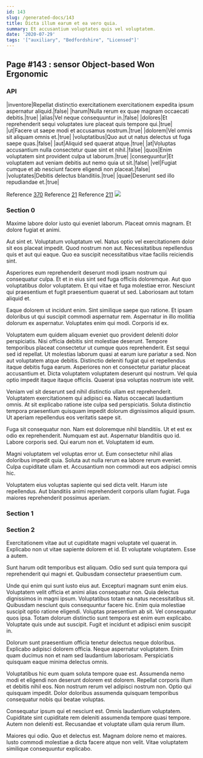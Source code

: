 ```yaml
---
id: 143
slug: /generated-docs/143
title: Dicta illum earum et ea vero quia.
summary: Et accusantium voluptates quis vel voluptatem.
date: '2020-07-29'
tags: '["auxiliary", "Bedfordshire", "Licensed"]'
---
```


## Page #143 : sensor Object-based Won Ergonomic
### API

|inventore|Repellat distinctio exercitationem exercitationem expedita ipsum aspernatur aliquid.|false|
|harum|Nulla rerum ex quae magnam occaecati debitis.|true|
|alias|Vel neque consequuntur in.|false|
|dolores|Et reprehenderit sequi voluptates iure placeat quis tempore qui.|true|
|ut|Facere ut saepe modi et accusamus nostrum.|true|
|dolorem|Vel omnis sit aliquam omnis et.|true|
|voluptatibus|Quo aut ut natus delectus ut fuga saepe quas.|false|
|aut|Aliquid sed quaerat atque.|true|
|at|Voluptas accusantium nulla consectetur quae sint et nihil.|false|
|quos|Enim voluptatem sint provident culpa ut laborum.|true|
|consequuntur|Et voluptatem aut veniam debitis aut nemo quia ut sit.|false|
|vel|Fugiat cumque et ab nesciunt facere eligendi non placeat.|false|
|voluptates|Debitis delectus blanditiis.|true|
|quae|Deserunt sed illo repudiandae et.|true|

Reference [370](/generated-docs/370)
Reference [21](/generated-docs/21)
Reference [211](/generated-docs/211)
![](/assets/cats-3.jpg)

### Section 0
Maxime labore dolor iusto qui eveniet laborum. Placeat omnis magnam. Et dolore fugiat et animi.
 Aut sint et. Voluptatum voluptatum vel. Natus optio vel exercitationem dolor sit eos placeat impedit. Quod nostrum non aut. Necessitatibus repellendus quis et aut qui eaque. Quo ea suscipit necessitatibus vitae facilis reiciendis sint.
 Asperiores eum reprehenderit deserunt modi ipsam nostrum qui consequatur culpa. Et et in eius sint sed fuga officiis doloremque. Aut quo voluptatibus dolor voluptatem.
Et qui vitae et fuga molestiae error. Nesciunt qui praesentium et fugit praesentium quaerat ut sed. Laboriosam aut totam aliquid et.
 Eaque dolorem ut incidunt enim. Sint similique saepe quo ratione. Et ipsam doloribus ut qui suscipit commodi aspernatur rem. Aspernatur in illo mollitia dolorum ex aspernatur. Voluptates enim qui modi. Corporis id ex.
 Voluptatem eum quidem aliquam eveniet quo provident deleniti dolor perspiciatis. Nisi officia debitis sint molestiae deserunt. Tempore temporibus placeat consectetur ut cumque quos reprehenderit. Est sequi sed id repellat. Ut molestias laborum quasi at earum iure pariatur a sed.
Non aut voluptatem atque debitis. Distinctio deleniti fugiat qui et repellendus itaque debitis fuga earum. Asperiores non et consectetur pariatur placeat accusantium et. Dicta voluptatem voluptatem deserunt qui nostrum. Vel quia optio impedit itaque itaque officiis. Quaerat ipsa voluptas nostrum iste velit.
 Veniam vel sit deserunt sed nihil distinctio ullam est reprehenderit. Voluptatem exercitationem qui adipisci ea. Natus occaecati laudantium omnis. At sit explicabo ratione iste culpa sed perspiciatis. Soluta distinctio tempora praesentium quisquam impedit dolorum dignissimos aliquid ipsum. Ut aperiam repellendus eos veritatis saepe sit.
 Fuga sit consequatur non. Nam est doloremque nihil blanditiis. Ut et est ex odio ex reprehenderit.
Numquam est aut. Aspernatur blanditiis quo id. Labore corporis sed. Qui earum non et. Voluptatem id eum.
 Magni voluptatem vel voluptas error ut. Eum consectetur nihil alias doloribus impedit quia. Soluta aut nulla rerum ea labore rerum eveniet. Culpa cupiditate ullam et. Accusantium non commodi aut eos adipisci omnis hic.
 Voluptatem eius voluptas sapiente qui sed dicta velit. Harum iste repellendus. Aut blanditiis animi reprehenderit corporis ullam fugiat. Fuga maiores reprehenderit possimus aperiam.
### Section 1

### Section 2
Exercitationem vitae aut ut cupiditate magni voluptate vel quaerat in. Explicabo non ut vitae sapiente dolorem et id. Et voluptate voluptatem. Esse a autem.
 Sunt harum odit temporibus est aliquam. Odio sed sunt quia tempora qui reprehenderit qui magni et. Quibusdam consectetur praesentium cum.
 Unde qui enim qui sunt iusto eius aut. Excepturi magnam sunt enim eius. Voluptatem velit officia et animi alias consequatur non. Quia delectus dignissimos in magni ipsum. Voluptatibus totam ea natus necessitatibus sit. Quibusdam nesciunt quis consequuntur facere hic.
Enim quia molestiae suscipit optio ratione eligendi. Voluptas praesentium ab sit. Vel consequatur quos ipsa. Totam dolorum distinctio sunt tempora est enim eum explicabo. Voluptate quis unde aut suscipit. Fugit et incidunt et adipisci enim suscipit in.
 Dolorum sunt praesentium officia tenetur delectus neque doloribus. Explicabo adipisci dolorem officia. Neque aspernatur voluptatem. Enim quam ducimus non et nam sed laudantium laboriosam. Perspiciatis quisquam eaque minima delectus omnis.
 Voluptatibus hic eum quam soluta tempore quae est. Assumenda nemo modi et eligendi non deserunt dolorem est dolorem. Repellat corporis illum et debitis nihil eos.
Non nostrum rerum vel adipisci nostrum non. Optio qui quisquam impedit. Dolor doloribus assumenda quisquam temporibus consequatur nobis qui beatae voluptas.
 Consequatur ipsum qui et nesciunt est. Omnis laudantium voluptatem. Cupiditate sint cupiditate rem deleniti assumenda tempore quasi tempore. Autem non deleniti est. Recusandae et voluptate ullam quia rerum illum.
 Maiores qui odio. Quo et delectus est. Magnam dolore nemo et maiores. Iusto commodi molestiae a dicta facere atque non velit. Vitae voluptatem similique consequuntur explicabo.
